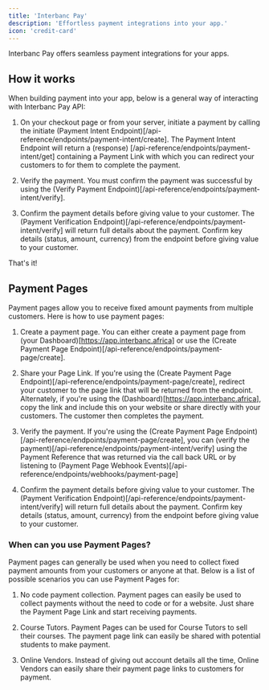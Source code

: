 ```yaml
---
title: 'Interbanc Pay'
description: 'Effortless payment integrations into your app.'
icon: 'credit-card'
---
```


Interbanc Pay offers seamless payment integrations for your apps.

## How it works

When building payment into your app, below is a general way of interacting with Interbanc Pay API:

1. On your checkout page or from your server, initiate a payment by calling the initiate (Payment Intent Endpoint)[/api-reference/endpoints/payment-intent/create]. The Payment Intent Endpoint will return a (response) [/api-reference/endpoints/payment-intent/get] containing a Payment Link with which you can redirect your customers to for them to complete the payment.

2. Verify the payment. You must confirm the payment was successful by using the (Verify Payment Endpoint)[/api-reference/endpoints/payment-intent/verify].

3. Confirm the payment details before giving value to your customer. The (Payment Verification Endpoint)[/api-reference/endpoints/payment-intent/verify] will return full details about the payment. Confirm key details (status, amount, currency) from the endpoint before giving value to your customer.

That's it!


## Payment Pages

Payment pages allow you to receive fixed amount payments from multiple customers. Here is how to use payment pages:

1. Create a payment page. You can either create a payment page from (your Dashboard)[https://app.interbanc.africa] or use the (Create Payment Page Endpoint)[/api-reference/endpoints/payment-page/create].

2. Share your Page Link. If you're using the (Create Payment Page Endpoint)[/api-reference/endpoints/payment-page/create], redirect your customer to the page link that will be returned from the endpoint. Alternately, if you're using the (Dashboard)[https://app.interbanc.africa], copy the link and include this on your website or share directly with your customers. The customer then completes the payment.

3. Verify the payment. If you're using the (Create Payment Page Endpoint)[/api-reference/endpoints/payment-page/create], you can (verify the payment)[/api-reference/endpoints/payment-intent/verify] using the Payment Reference that was returned via the call back URL or by listening to (Payment Page Webhook Events)[/api-reference/endpoints/webhooks/payment-page]

4. Confirm the payment details before giving value to your customer. The (Payment Verification Endpoint)[/api-reference/endpoints/payment-intent/verify] will return full details about the payment. Confirm key details (status, amount, currency) from the endpoint before giving value to your customer.


### When can you use Payment Pages?
Payment pages can generally be used when you need to collect fixed payment amounts from your customers or anyone at that. Below is a list of possible scenarios you can use Payment Pages for:

1. No code payment collection. Payment pages can easily be used to collect payments without the need to code or for a website. Just share the Payment Page Link and start receiving payments.

2. Course Tutors. Payment Pages can be used for Course Tutors to sell their courses. The payment page link can easily be shared with potential students to make payment.

3. Online Vendors. Instead of giving out account details all the time, Online Vendors can easily share their payment page links to customers for payment.
